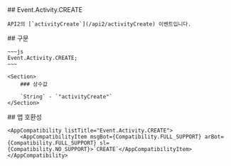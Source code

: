 
<Section>
    ## Event.Activity.CREATE

    API2의 [`activityCreate`](/api2/activityCreate) 이벤트입니다.
</Section>
<Section>
    ## 구문

    ~~~js
    Event.Activity.CREATE;
    ~~~

    <Section>
        ### 상수값

        `String` - `"activityCreate"`
    </Section>
</Section>
<Section>
    ## 앱 호환성

    <AppCompatibility listTitle="Event.Activity.CREATE">
        <AppCompatibilityItem msgBot={Compatibility.FULL_SUPPORT} arBot={Compatibility.FULL_SUPPORT} sl={Compatibility.NO_SUPPORT}>`CREATE`</AppCompatibilityItem>
    </AppCompatibility>
</Section>